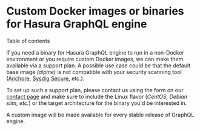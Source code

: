 
Custom Docker images or binaries for Hasura GraphQL engine
==========================================================

Table of contents

If you need a binary for Hasura GraphQL engine to run in a non-Docker
environment or you require custom Docker images, we can make them
available via a support plan. A possible use case could be that the
default base image *(alpine)* is not compatible with your security
scanning tool ([Anchore](https://anchore.com/), [Sysdig
Secure](https://sysdig.com/products/kubernetes-security/image-scanning/),
etc.).

To set up such a support plan, please contact us using the form on our
[contact page](https://hasura.io/contact-us/) and make sure to include
the Linux flavor (*CentOS, Debian slim, etc.*) or the target
architecture for the binary you\'d be interested in.

A custom image will be made available for every stable release of
GraphQL engine.
